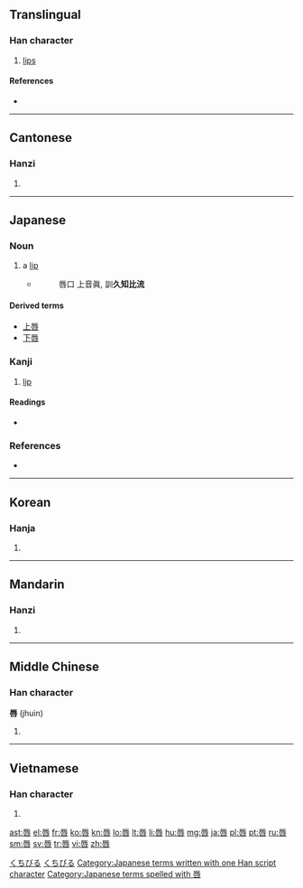 {{also|脣}}
==Translingual==

===Han character===
{{Han char|rn=30|rad=口|as=07|sn=10|four=7160<sub>3</sub>|canj=一女口 (MVR)|ids=⿱[[辰]][[口]]}}

# [[lips]]

====References====
* {{Han ref|kx=0191.320|dkj=03697|dj=0411.080|hdz=10627.070|uh=5507|ud=21767|bh=AE42|bd=44610}}

----

==Cantonese==

===Hanzi===
{{yue-hanzi|jyut=|y=seun4}}

# {{defn|lang=yue|sort=口07}}

----

==Japanese==

===Noun===
{{ja-noun|k|hira=くちびる|rom=kuchibiru}}

# a [[lip]]
#* {{RQ:Shin'yaku Kegonkyō Ongi Shiki}}
#*: 唇口 上音眞, 訓'''久知比流'''

====Derived terms====
* [[上唇]]
* [[下唇]]

===Kanji===
{{ja-kanji|grade=c|rs=口07}}

# [[lip]]

====Readings====
* {{ja-readings|on=[[しん]] (shin)|kun=[[くちびる]] (kuchibiru)}}

===References===
* {{R:Nara Ibun 3}}

[[Category:1000 Japanese basic words|くちびる]]
[[Category:ja:Anatomy|くちびる]]
[[Category:Japanese terms written with one Han script character]]
[[Category:Japanese terms spelled with 唇]]
----

==Korean==

===Hanja===
{{ko-hanja|hangeul=진|rv=jin|mr=chin|y=cin}}

# {{defn|lang=ko|sort=口07}}

----

==Mandarin==

===Hanzi===
{{cmn-hanzi|pin=[[chún]] ([[chun2]])|wg=ch'un<sup>2</sup>}}

# {{defn|lang=cmn|sort=口07}}

----

==Middle Chinese==

===Han character===
'''唇''' (jhuin)

# {{defn|zhx-mid}}

----

==Vietnamese==

===Han character===
{{vi-hantu|[[thần]]|rs=口07}}

# {{defn|lang=vi|sort=口07}}

[[ast:唇]]
[[el:唇]]
[[fr:唇]]
[[ko:唇]]
[[kn:唇]]
[[lo:唇]]
[[lt:唇]]
[[li:唇]]
[[hu:唇]]
[[mg:唇]]
[[ja:唇]]
[[pl:唇]]
[[pt:唇]]
[[ru:唇]]
[[sm:唇]]
[[sv:唇]]
[[tr:唇]]
[[vi:唇]]
[[zh:唇]]